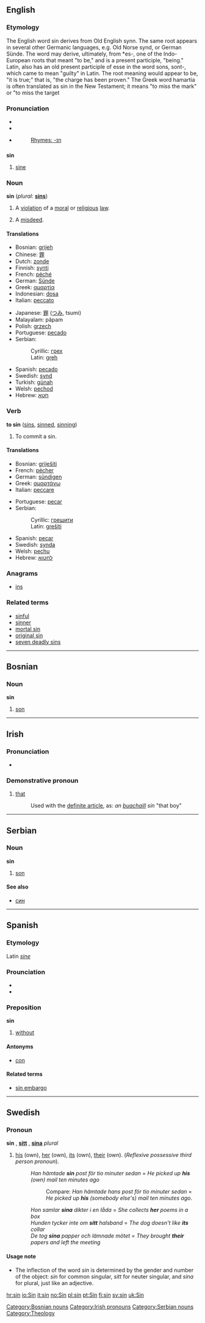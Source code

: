 ==English==

===Etymology===

The English word sin derives from Old English synn. The same root appears in several other Germanic languages, e.g. Old Norse synd, or German Sünde. The word may derive, ultimately, from *es-, one of the Indo-European roots that meant "to be," and is a present participle, "being." Latin, also has an old present participle of esse in the word sons, sont-, which came to mean "guilty" in Latin. The root meaning would appear to be, "it is true;" that is, "the charge has been proven." The Greek word hamartia is often translated as sin in the New Testament; it means "to miss the mark" or "to miss the target

===Pronunciation===
*{{AHD|/sĭn/}}
*{{IPA|/sɪn/}}
*{{SAMPA|/sIn/}}
*:[[Rhymes:English:-ɪn|Rhymes: -ɪn]]

==={{abbreviation}}===
'''sin'''

# {{math}} [[sine]] 

===Noun===
'''sin''' (''plural:'' '''[[sins]]''')

# {{theology}} A [[violation]] of a [[moral]] or [[religious]] [[law]]. 
# A [[misdeed]].

====Translations====
{{top}}
*Bosnian: [[grijeh]] {{m}}
*Chinese: [[罪]]
*Dutch: [[zonde]] {{f}}
*Finnish: [[synti]]
*French: [[péché]] {{m}}
*German: [[Sünde]] {{f}}
*Greek: [[αμαρτία]] {{f}}
*Indonesian: [[dosa]]
*Italian: [[peccato]] {{m}}
{{mid}}
*Japanese: [[罪]] ([[つみ]], tsumi)
*Malayalam: pãpam
*Polish: [[grzech]] {{m}}
*Portuguese: [[pecado]] {{m}}
*Serbian:
*:Cyrillic: [[грех]] {{m}}
*:Latin: [[greh]] {{m}}
*Spanish: [[pecado]] {{m}}
*Swedish: [[synd]] {{c}}
*Turkish: [[günah]]
*Welsh: [[pechod]]
*Hebrew: [[חטא]]
{{bottom}}

===Verb===
'''to sin''' ([[sins]], [[sinned]], [[sinning]])

# {{theology}} To commit a sin.

====Translations====
{{top}}
*Bosnian: [[griješiti]]
*French: [[pécher]]
*German: [[sündigen]]
*Greek: [[αμαρτάνω]]
*Italian: [[peccare]]
{{mid}}
*Portuguese: [[pecar]]
*Serbian:
*:Cyrillic: [[грешити]]
*:Latin: [[grešiti]]
*Spanish: [[pecar]]
*Swedish: [[synda]]
*Welsh: [[pechu]]
*Hebrew: [[לחטוא]]
{{bottom}}

===Anagrams===
*[[ins]]

===Related terms===
*[[sinful]]
*[[sinner]]
*[[mortal sin]]
*[[original sin]]
*[[seven deadly sins]]


----

==Bosnian==
===Noun===
'''sin''' {{m}} {{s}}
#[[son]]
[[Category:Bosnian nouns]]

----

==Irish==
===Pronunciation===
*{{IPA|[ʃɪn]}}

===Demonstrative pronoun===
#[[that]]
#:Used with the [[definite article]], as: ''an [[buachaill]] sin'' "that boy"

[[Category:Irish pronouns]]

----

==Serbian==
===Noun===
'''sin''' {{m}} {{s}}
#[[son]]
====See also====
*[[син#Serbian|син]]
[[Category:Serbian nouns]]

----

==Spanish==
===Etymology===
Latin ''[[sine]]''
===Prounciation===
*{{IPA|/sin/}}
*{{SAMPA|/sin/}}
===Preposition===
'''sin'''
#[[without]]
====Antonyms====
*[[con]]
====Related terms====
*[[sin embargo]]

----

==Swedish==
===Pronoun===
'''sin''' {{c}}, '''[[sitt]]''' {{n}}, '''[[sina]]''' ''plural''
#[[his]] (own), [[her]] (own), [[its]] (own), [[their]] (own). (''Reflexive possessive third person pronoun'').
#:''Han hämtade '''sin''' post för tio minuter sedan'' = ''He picked up '''his''' (own) mail ten minutes ago''
#::Compare: ''Han hämtade hans post för tio minuter sedan'' = ''He picked up '''his''' (somebody else's) mail ten minutes ago''.
#:''Hon samlar '''sina''' dikter i en låda'' = ''She collects '''her''' poems in a box''
#:''Hunden tycker inte om '''sitt''' halsband'' = ''The dog doesn't like '''its''' collar''
#:''De tog '''sina''' papper och lämnade mötet'' = ''They brought '''their''' papers and left the meeting''

<!---
====See also====
{|
|-
! Person !! Nominative !! Accusative or Dative
|-
| jag (I) || colspan=2 | [[min]]/[[mitt]]/[[mina]]
|-
| du (you) || colspan=2 | [[din]]/[[ditt]]/[[dina]]
|-
| han (he) || hans || sin
|}

-->

====Usage note====
*The inflection of the word ''sin'' is determined by the gender and number of the object: ''sin'' for common singular, ''sitt'' for neuter singular, and ''sina'' for plural, just like an adjective.



[[Category:Theology]]

[[hr:sin]]
[[io:Sin]]
[[it:sin]]
[[no:Sin]]
[[pl:sin]]
[[pt:Sin]]
[[fi:sin]]
[[sv:sin]]
[[uk:Sin]]